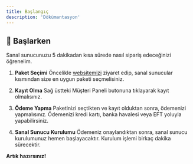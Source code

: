 ```yaml
---
title: Başlangıç
description: 'Dökümantasyon'
---
```


## 👋 Başlarken

Sanal sunucunuzu 5 dakikadan kısa sürede nasıl sipariş edeceğinizi öğrenelim.

1. **Paket Seçimi**
Öncelikle [websitemizi](https://nodesty.com) ziyaret edip, sanal sunucular kısmından size en uygun paketi seçmelisiniz.

2. **Kayıt Olma**
Sağ üstteki Müşteri Paneli butonuna tıklayarak kayıt olmalısınız.

3. **Ödeme Yapma**
Paketinizi seçtikten ve kayıt olduktan sonra, ödemenizi yapmalısınız. Ödemenizi kredi kartı, banka havalesi veya EFT yoluyla yapabilirsiniz.

4. **Sanal Sunucu Kurulumu**
Ödemeniz onaylandıktan sonra, sanal sunucu kurulumunuz hemen başlayacaktır. Kurulum işlemi birkaç dakika sürecektir.

**Artık hazırsınız!**

